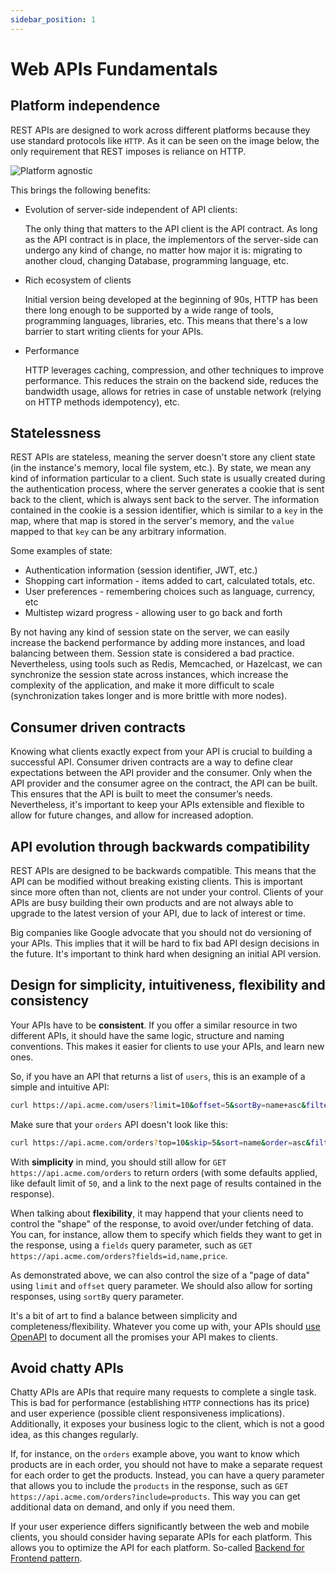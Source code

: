```yaml
---
sidebar_position: 1
---
```


# Web APIs Fundamentals

## Platform independence

REST APIs are designed to work across different platforms because they use standard protocols like `HTTP`.
As it can be seen on the image below, the only requirement that REST imposes is reliance on HTTP.

![Platform agnostic](./img/platform-agnostic.png)

This brings the following benefits:

* Evolution of server-side independent of API clients:

  The only thing that matters to the API client is the API contract. As long as the API contract is in place, the implementors of
  the server-side can undergo any kind of change, no matter how major it is: migrating to another cloud, changing Database, programming
  language, etc.
* Rich ecosystem of clients

  Initial version being developed at the beginning of 90s, HTTP has been there long enough to be supported by a wide range of tools,
  programming languages, libraries, etc. This means that there's a low barrier to start writing clients for your APIs.

* Performance

  HTTP leverages caching, compression, and other techniques to improve performance. This reduces the strain on the backend side, reduces the bandwidth usage,
  allows for retries in case of unstable network (relying on HTTP methods idempotency), etc.

## Statelessness

REST APIs are stateless, meaning the server doesn't store any client state (in the instance's memory, local file system, etc.).
By state, we mean any kind of information particular to a client. Such state is usually created during the authentication process, where the server
generates a cookie that is sent back to the client, which is always sent back to the server. The information contained in the cookie is a session identifier, which
is similar to a `key` in the map, where that map is stored in the server's memory, and the `value` mapped to that `key` can be any arbitrary information.

Some examples of state:

* Authentication information (session identifier, JWT, etc.)
* Shopping cart information - items added to cart, calculated totals, etc.
* User preferences - remembering choices such as language, currency, etc
* Multistep wizard progress - allowing user to go back and forth

By not having any kind of session state on the server, we can easily increase the backend performance by adding more instances, and load balancing between them.
Session state is considered a bad practice. Nevertheless, using tools such as Redis, Memcached, or Hazelcast, we can synchronize the session state across instances,
which increase the complexity of the application, and make it more difficult to scale (synchronization takes longer and is more brittle with more nodes).

## Consumer driven contracts

Knowing what clients exactly expect from your API is crucial to building a successful API. Consumer driven contracts are a way to define clear expectations between the API provider and the consumer.
Only when the API provider and the consumer agree on the contract, the API can be built. This ensures that the API is built to meet the consumer’s needs. Nevertheless, it's important to keep your
APIs extensible and flexible to allow for future changes, and allow for increased adoption.

## API evolution through backwards compatibility

REST APIs are designed to be backwards compatible. This means that the API can be modified without breaking existing clients. This is important since more often than not, clients are not under your control.
Clients of your APIs are busy building their own products and are not always able to upgrade to the latest version of your API, due to lack of interest or time.

Big companies like Google advocate that you should not do versioning of your APIs. This implies that it will be hard to fix bad API design decisions in the future. It's important to think hard when designing
an initial API version.

## Design for simplicity, intuitiveness, flexibility and consistency

Your APIs have to be **consistent**. If you offer a similar resource in two different APIs, it should have the same logic, structure and naming conventions. This makes it easier for clients to use your APIs, and
learn new ones.

So, if you have an API that returns a list of `users`, this is an example of a simple and intuitive API:

```bash
curl https://api.acme.com/users?limit=10&offset=5&sortBy=name+asc&filter=name eq John and age lt 30
```

Make sure that your `orders` API doesn't look like this:

```bash
curl https://api.acme.com/orders?top=10&skip=5&sort=name&order=asc&filter=name:John&filter=age:lt:30
```

With **simplicity** in mind, you should still allow for `GET https://api.acme.com/orders` to return orders (with some defaults applied, like default limit of `50`, and a link to the next page of results contained in the response).

When talking about **flexibility**, it may happend that your clients need to control the "shape" of the response, to avoid over/under fetching of data. You can, for instance, allow them to specify which fields they want to get in the response,
using a `fields` query parameter, such as `GET https://api.acme.com/orders?fields=id,name,price`.

As demonstrated above, we can also control the size of a "page of data" using `limit` and `offset` query parameter. We should also allow for sorting responses, using `sortBy` query parameter.

It's a bit of art to find a balance between simplicity and completeness/flexibility. Whatever you come up with, your APIs should [use OpenAPI](/guidelines/use-open-api.md) to document all the promises your API makes to clients.

## Avoid chatty APIs

Chatty APIs are APIs that require many requests to complete a single task. This is bad for performance (establishing `HTTP` connections has its price) and user experience (possible client responsiveness implications).
Additionally, it exposes your business logic to the client, which is not a good idea, as this changes regularly.

If, for instance, on the `orders` example above, you want to know which products are in each order, you should not have to make a separate request for each order to get the products. Instead, you can
have a query parameter that allows you to include the `products` in the response, such as `GET https://api.acme.com/orders?include=products`. This way you can get additional data on demand, and only if you need them.

If your user experience differs significantly between the web and mobile clients, you should consider having separate APIs for each platform. This allows you to optimize the API for each platform.
So-called [Backend for Frontend pattern](https://learn.microsoft.com/en-us/azure/architecture/patterns/backends-for-frontends).
